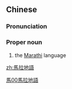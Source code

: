 {{also|马拉地语}}
==Chinese==
{{zh-forms|s=马拉地语|type=31}}

===Pronunciation===
{{zh-pron
|m=Mǎlādìyǔ
|cat=pn
}}

===Proper noun===
{{zh-proper noun}}

# the [[Marathi]] language

[[Category:zh:Languages|馬00馬拉地語]]

[[zh:馬拉地語]]